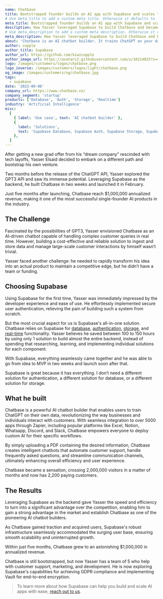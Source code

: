 ```yaml
---
name: Chatbase
title: Bootstrapped founder builds an AI app with Supabase and scales to $1M in 5 months
# Use meta_title to add a custom meta title. Otherwise it defaults to '{name} | Supabase Customer Stories':
meta_title: Bootstrapped founder builds an AI app with Supabase and scales to $1M in 5 months
description: How Yasser leveraged Supabase to build Chatbase and became one of the most successful single-founder AI products.
# Use meta_description to add a custom meta description. Otherwise it defaults to {description}:
meta_description: How Yasser leveraged Supabase to build Chatbase and became one of the most successful single-founder AI products.
about: 'Chatbase is an AI chatbot builder. It trains ChatGPT on your data and lets you add a chat widget to your website. Just upload a document or add a link to your website and get a chatbot that can answer any question about their content.'
author: copple
author_title: Supabase
author_url: https://github.com/kiwicopple
author_image_url: https://avatars2.githubusercontent.com/u/10214025?s=400&u=c6775be2ae667e2acae3ccd347fed62bb3f5b3e7&v=4
logo: /images/customers/logos/chatbase.png
logo_inverse: /images/customers/logos/light/chatbase.png
og_image: /images/customers/og/chatbase.jpg
tags:
  - supabase
date: '2023-09-06'
company_url: https://www.chatbase.co/
company_segment: 'startup'
products: ['Database', 'Auth', 'Storage', 'Realtime']
industry: 'Artificial Intelligence'
misc:
  [
    { label: 'Use case', text: 'AI chatbot builder' },
    {
      label: 'Solutions',
      text: 'Supabase Database, Supabase Auth, Supabase Storage, Supabase Realtime',
    },
  ]
---
```


After getting a new grad offer from his “dream company” rescinded with tech layoffs, Yasser Elsaid decided to embark on a different path and bootstrap his own venture.

Two months before the release of the ChatGPT API, Yasser explored the GPT3 API and saw its immense potential. Leveraging Supabase as the backend, he built Chatbase in two weeks and launched it in February.

Just five months after launching, Chatbase reach $1,000,000 annualized revenue, making it one of the most successful single-founder AI products in the industry.

## The Challenge

Fascinated by the possibilities of GPT3, Yasser envisioned Chatbase as an AI-driven chatbot capable of handling complex customer queries in real time. However, building a cost-effective and reliable solution to ingest and store data and manage large-scale customer interactions by himself wasn’t trivial.

Yasser faced another challenge: he needed to rapidly transform his idea into an actual product to maintain a competitive edge, but he didn’t have a team or funding.

## Choosing Supabase

Using Supabase for the first time, Yasser was immediately impressed by the developer experience and ease of use. He effortlessly implemented secure user authentication, relieving the pain of building such a system from scratch.

But the most crucial aspect for us is Supabase's all-in-one solution. Chatbase relies on Supabase for [database](https://supabase.com/database), [authentication](https://supabase.com/auth), [storage](https://supabase.com/storage), and [real-time](https://supabase.com/realtime) functionality. Yasser believes he saved between 100 to 150 hours by using only 1 solution to build almost the entire backend, instead of spending that researching, learning, and implementing individual solutions for each component.

With Supabase, everything seamlessly came together and he was able to go from idea to MVP in two weeks and launch soon after that.

<Quote img="yasser-elsaid-chatbase.jpeg" caption="Yasser Elsaid, Founder of Chatbase.">
  <p>
    Supabase is great because it has everything. I don’t need a different solution for
    authentication, a different solution for database, or a different solution for storage.
  </p>
</Quote>

## What he built

Chatbase is a powerful AI chatbot builder that enables users to train ChatGPT on their own data, revolutionizing the way businesses and individuals interact with customers. With seamless integration to over 5000 apps through Zapier, including popular platforms like Excel, Notion, Whatsapp, Discord, and Slack, Chatbase empowers everyone to deploy custom AI for their specific workflows.

By simply uploading a PDF containing the desired information, Chatbase creates intelligent chatbots that automate customer support, handle frequently asked questions, and streamline communication channels, ultimately enhancing overall efficiency and user experience.

Chatbase became a sensation, crossing 2,000,000 visitors in a matter of months and now has 2,200 paying customers.

## The Results

Leveraging Supabase as the backend gave Yasser the speed and efficiency to turn into a significant advantage over the competition, enabling him to gain a strong advantage in the market and establish Chatbase as one of the pioneering AI chatbot builders.

As Chatbase gained traction and acquired users, Supabase's robust infrastructure seamlessly accommodated the surging user base, ensuring smooth scalability and uninterrupted growth.

Within just five months, Chatbase grew to an astonishing $1,000,000 in annualized revenue.

Chatbase is still bootstrapped, but now Yasser has a team of 5 who help with customer support, marketing, and development. He is now exploring Supabase's capabilities for achieving GDPR compliance and implementing Vault for end-to-end encryption.

> To learn more about how Supabase can help you build and scale AI apps with ease, [reach out to us](https://forms.supabase.com/enterprise).
